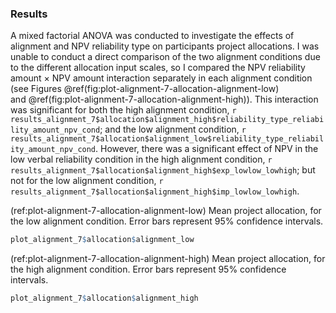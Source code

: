 ### Results

A mixed factorial ANOVA was conducted to investigate the effects of alignment
and NPV reliability type on participants project allocations. I was unable to
conduct a direct comparison of the two alignment conditions due to the different
allocation input scales, so I compared the NPV reliability amount $\times$ NPV
amount interaction separately in each alignment condition (see
Figures \@ref(fig:plot-alignment-7-allocation-alignment-low)
and \@ref(fig:plot-alignment-7-allocation-alignment-high)). This interaction was
significant for both the high alignment condition,
`r results_alignment_7$allocation$alignment_high$reliability_type_reliability_amount_npv_cond`;
and the low alignment condition,
`r results_alignment_7$allocation$alignment_low$reliability_type_reliability_amount_npv_cond`.
However, there was a significant effect of NPV in the low verbal reliability
condition in the high alignment condition,
`r results_alignment_7$allocation$alignment_high$exp_lowlow_lowhigh`; but not
for the low alignment condition,
`r results_alignment_7$allocation$alignment_high$imp_lowlow_lowhigh`.

(ref:plot-alignment-7-allocation-alignment-low) Mean project allocation, for the low alignment condition. Error bars represent 95% confidence intervals.

```r
plot_alignment_7$allocation$alignment_low
```

(ref:plot-alignment-7-allocation-alignment-high) Mean project allocation, for the high alignment condition. Error bars represent 95% confidence intervals.

```r
plot_alignment_7$allocation$alignment_high
```
